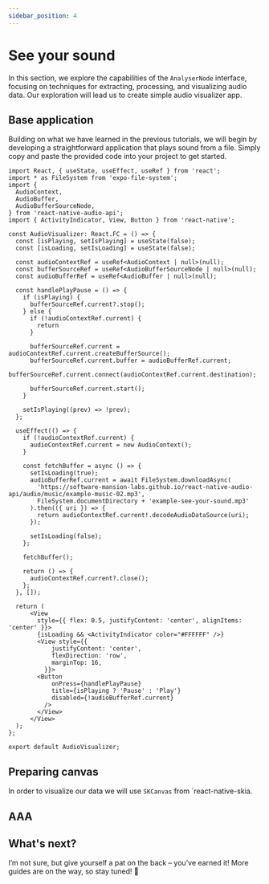 ```yaml
---
sidebar_position: 4
---
```



# See your sound

In this section, we explore the capabilities of the `AnalyserNode` interface, focusing on techniques for extracting, processing, and visualizing audio data.
Our exploration will lead us to create simple audio visualizer app.

## Base application

Building on what we have learned in the previous tutorials, we will begin by developing a straightforward application that plays sound from a file.
Simply copy and paste the provided code into your project to get started.

```tsx
import React, { useState, useEffect, useRef } from 'react';
import * as FileSystem from 'expo-file-system';
import {
  AudioContext,
  AudioBuffer,
  AudioBufferSourceNode,
} from 'react-native-audio-api';
import { ActivityIndicator, View, Button } from 'react-native';

const AudioVisualizer: React.FC = () => {
  const [isPlaying, setIsPlaying] = useState(false);
  const [isLoading, setIsLoading] = useState(false);

  const audioContextRef = useRef<AudioContext | null>(null);
  const bufferSourceRef = useRef<AudioBufferSourceNode | null>(null);
  const audioBufferRef = useRef<AudioBuffer | null>(null);

  const handlePlayPause = () => {
    if (isPlaying) {
      bufferSourceRef.current?.stop();
    } else {
      if (!audioContextRef.current) {
        return
      }

      bufferSourceRef.current = audioContextRef.current.createBufferSource();
      bufferSourceRef.current.buffer = audioBufferRef.current;
      bufferSourceRef.current.connect(audioContextRef.current.destination);

      bufferSourceRef.current.start();
    }

    setIsPlaying((prev) => !prev);
  };

  useEffect(() => {
    if (!audioContextRef.current) {
      audioContextRef.current = new AudioContext();
    }

    const fetchBuffer = async () => {
      setIsLoading(true);
      audioBufferRef.current = await FileSystem.downloadAsync(
        'https://software-mansion-labs.github.io/react-native-audio-api/audio/music/example-music-02.mp3',
        FileSystem.documentDirectory + 'example-see-your-sound.mp3'
      ).then(({ uri }) => {
        return audioContextRef.current!.decodeAudioDataSource(uri);
      });

      setIsLoading(false);
    };

    fetchBuffer();

    return () => {
      audioContextRef.current?.close();
    };
  }, []);

  return (
      <View
        style={{ flex: 0.5, justifyContent: 'center', alignItems: 'center' }}>
        {isLoading && <ActivityIndicator color="#FFFFFF" />}
        <View style={{
            justifyContent: 'center',
            flexDirection: 'row',
            marginTop: 16,
          }}>
        <Button
            onPress={handlePlayPause}
            title={isPlaying ? 'Pause' : 'Play'}
            disabled={!audioBufferRef.current}
          />
        </View>
      </View>
  );
};

export default AudioVisualizer;
```

## Preparing canvas

In order to visualize our data we will use `SKCanvas` from `react-native-skia.

## AAA


<InteractiveExample component={SeeYourSound} src={SeeYourSoundSrc} />

## What's next?

I’m not sure, but give yourself a pat on the back – you’ve earned it! More guides are on the way, so stay tuned! 🎼
